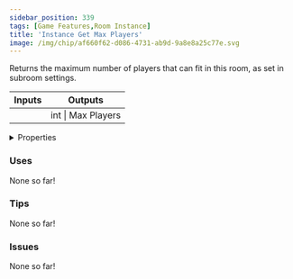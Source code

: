 ```yaml
---
sidebar_position: 339
tags: [Game Features,Room Instance]
title: 'Instance Get Max Players'
image: /img/chip/af660f62-d086-4731-ab9d-9a8e8a25c77e.svg
---
```


Returns the maximum number of players that can fit in this room, as set in subroom settings.



<IChip uuid="af660f62-d086-4731-ab9d-9a8e8a25c77e"/>

<table><thead><tr><th>Inputs</th><th>Outputs</th></tr></thead><tbody><tr><td /><td>int | Max Players</td></tr></tbody></table>

<details>
  <summary>Properties</summary>
  <div>
    <div>
    <table>
      <tbody>
        <tr>
          <td>Is beta required?</td>
          <td>No</td>
        </tr>
        <tr>
          <td>Is chip a trolling risk?</td>
          <td>No</td>
        </tr>
        <tr>
          <td>Is chip a role assignment risk?</td>
          <td>No</td>
        </tr>
        <tr>
          <td>Chip UUID</td>
          <td>af660f62-d086-4731-ab9d-9a8e8a25c77e</td>
        </tr>
        <tr>
          <td>Room availability</td>
          <td>Available everywhere</td>
        </tr>
      </tbody>
    </table>
    </div>
  </div>
</details>

### Uses

None so far!

### Tips

None so far!

### Issues

None so far!